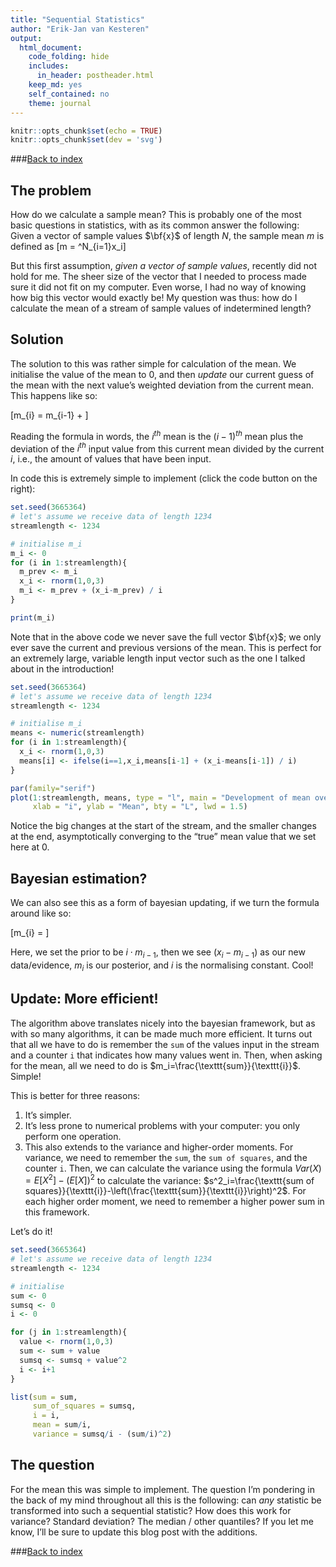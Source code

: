 ```yaml
---
title: "Sequential Statistics"
author: "Erik-Jan van Kesteren"
output:
  html_document:
    code_folding: hide
    includes:
      in_header: postheader.html
    keep_md: yes
    self_contained: no
    theme: journal
---
```


```r
knitr::opts_chunk$set(echo = TRUE)
knitr::opts_chunk$set(dev = 'svg')
```

###[Back to index](../index.html)



## The problem
How do we calculate a sample mean? This is probably one of the most basic questions in statistics, with as its common answer the following: Given a vector of sample values $\bf{x}$ of length $N$, the sample mean $m$ is defined as 
\[m = \frac{1}{N}\sum^N_{i=1}x_i\]

But this first assumption, _given a vector of sample values_, recently did not hold for me. The sheer size of the vector that I needed to process made sure it did not fit on my computer. Even worse, I had no way of knowing how big this vector would exactly be! My question was thus: how do I calculate the mean of a stream of sample values of indetermined length?

## Solution
The solution to this was rather simple for calculation of the mean. We initialise the value of the mean to 0, and then _update_ our current guess of the mean with the next value's weighted deviation from the current mean. This happens like so:

\[m_{i} = m_{i-1} + \frac{(x_i-m_{i-1})}{i}\]

Reading the formula in words, the $i^{th}$ mean is the $(i-1)^{th}$ mean plus the deviation of the $i^{th}$ input value from this current mean divided by the current $i$, i.e., the amount of values that have been input. 

In code this is extremely simple to implement (click the code button on the right):

```r
set.seed(3665364)
# let's assume we receive data of length 1234
streamlength <- 1234

# initialise m_i
m_i <- 0
for (i in 1:streamlength){
  m_prev <- m_i
  x_i <- rnorm(1,0,3)
  m_i <- m_prev + (x_i-m_prev) / i
}

print(m_i)
```

Note that in the above code we never save the full vector $\bf{x}$; we only ever save the current and previous versions of the mean. This is perfect for an extremely large, variable length input vector such as the one I talked about in the introduction!

```r
set.seed(3665364)
# let's assume we receive data of length 1234
streamlength <- 1234

# initialise m_i
means <- numeric(streamlength)
for (i in 1:streamlength){
  x_i <- rnorm(1,0,3)
  means[i] <- ifelse(i==1,x_i,means[i-1] + (x_i-means[i-1]) / i)
}

par(family="serif")
plot(1:streamlength, means, type = "l", main = "Development of mean over stream",
     xlab = "i", ylab = "Mean", bty = "L", lwd = 1.5)


```

Notice the big changes at the start of the stream, and the smaller changes at the end, asymptotically converging to the "true" mean value that we set here at 0.

## Bayesian estimation?
We can also see this as a form of bayesian updating, if we turn the formula around like so:

\[m_{i} = \frac{(x_i-m_{i-1}) + i \cdot m_{i-1}}{i}\]

Here, we set the prior to be $i \cdot m_{i-1}$, then we see $(x_i-m_{i-1})$ as our new data/evidence, $m_i$ is our posterior, and $i$ is the normalising constant. Cool!

## Update: More efficient!
The algorithm above translates nicely into the bayesian framework, but as with so many algorithms, it can be made much more efficient. It turns out that all we have to do is remember the `sum` of the values input in the stream and a counter `i` that indicates how many values went in. Then, when asking for the mean, all we need to do is $m_i=\frac{\texttt{sum}}{\texttt{i}}$. Simple!

This is better for three reasons:

1. It's simpler.
2. It's less prone to numerical problems with your computer: you only perform one operation.
3. This also extends to the variance and higher-order moments. For variance, we need to remember the `sum`, the `sum of squares`, and the counter `i`. Then, we can calculate the variance using the formula $Var(X) = E[X^2] - (E[X])^2$ to calculate the variance: $s^2_i=\frac{\texttt{sum of squares}}{\texttt{i}}-\left(\frac{\texttt{sum}}{\texttt{i}}\right)^2$. For each higher order moment, we need to remember a higher power sum in this framework.

Let's do it!
```r
set.seed(3665364)
# let's assume we receive data of length 1234
streamlength <- 1234

# initialise
sum <- 0
sumsq <- 0
i <- 0

for (j in 1:streamlength){
  value <- rnorm(1,0,3)
  sum <- sum + value
  sumsq <- sumsq + value^2
  i <- i+1
}

list(sum = sum, 
     sum_of_squares = sumsq, 
     i = i, 
     mean = sum/i,
     variance = sumsq/i - (sum/i)^2)

```


## The question
For the mean this was simple to implement. The question I'm pondering in the back of my mind throughout all this is the following: can _any_ statistic be transformed into such a sequential statistic? How does this work for variance? Standard deviation? The median / other quantiles? If you let me know, I'll be sure to update this blog post with the additions.

###[Back to index](../index.html)
